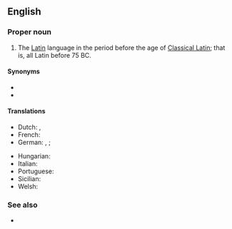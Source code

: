 ==English==
{{wp|lang=en}}

===Proper noun===
{{en-proper noun|head=[[old|Old]] [[Latin]]}}

# The [[Latin]] language in the period before the age of [[Classical Latin]]; that is, all Latin before 75 BC.

====Synonyms====
* {{l|en|Archaic Latin}}
* {{l|en|Early Latin}}

====Translations====
{{trans-top|Old Latin}}
* Dutch: {{t|nl|Oudlatijn|n}}, {{t+|nl|Vroeglatijn|n}}
* French: {{t+|fr|latin archaïque|m}}
* German: {{t+|de|Altlatein|n}}, {{t+|de|Altlateinisch|n}} {{q|often only used for later or younger Old Latin}}; {{t+|de|Frühlatein}} {{q|often only used for earlier or older Old Latin}}
{{trans-mid}}
* Hungarian: {{t|hu|ólatin}}
* Italian: {{t|it|latino arcaico|m}}
* Portuguese: {{t|pt|latim antigo|m}}
* Sicilian: {{t|scn|latinu anticu|m}}
* Welsh: {{t|cy|Hen Ladin|m}}
{{trans-bottom}}

===See also===
* {{list:varieties of Latin/en}}